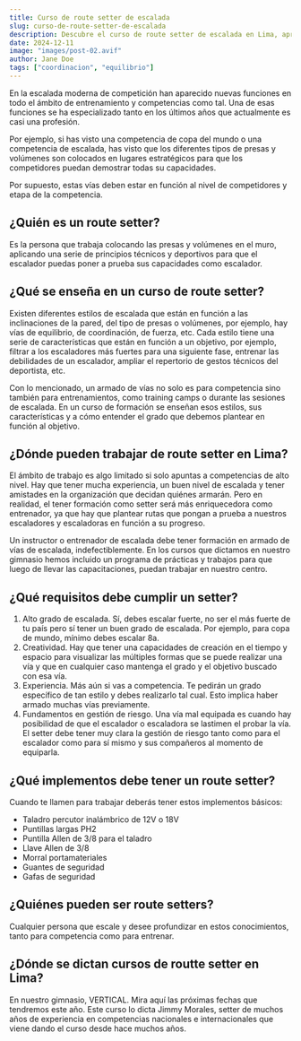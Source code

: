 ```yaml
---
title: Curso de route setter de escalada
slug: curso-de-route-setter-de-escalada
description: Descubre el curso de route setter de escalada en Lima, aprende sobre las técnicas y principios para armar vías de escalada, y conoce los requisitos y herramientas necesarias para convertirte en un route setter profesional.
date: 2024-12-11
image: "images/post-02.avif"
author: Jane Doe
tags: ["coordinacion", "equilibrio"]
---
```


En la escalada moderna de competición han aparecido nuevas funciones en todo el ámbito de entrenamiento y competencias como tal. Una de esas funciones se ha especializado tanto en los últimos años que actualmente es casi una profesión.

Por ejemplo, si has visto una competencia de copa del mundo o una competencia de escalada, has visto que los diferentes tipos de presas y volúmenes son colocados en lugares estratégicos para que los competidores puedan demostrar todas su capacidades.

Por supuesto, estas vías deben estar en función al nivel de competidores y etapa de la competencia.

## ¿Quién es un route setter?

Es la persona que trabaja colocando las presas y volúmenes en el muro, aplicando una serie de principios técnicos y deportivos para que el escalador puedas poner a prueba sus capacidades como escalador.

## ¿Qué se enseña en un curso de route setter?

Existen diferentes estilos de escalada que están en función a las inclinaciones de la pared, del tipo de presas o volúmenes, por ejemplo, hay vías de equilibrio, de coordinación, de fuerza, etc. Cada estilo tiene una serie de características que están en función a un objetivo, por ejemplo, filtrar a los escaladores más fuertes para una siguiente fase, entrenar las debilidades de un escalador, ampliar el repertorio de gestos técnicos del deportista, etc.

Con lo mencionado, un armado de vías no solo es para competencia sino también para entrenamientos, como training camps o durante las sesiones de escalada. En un curso de formación se enseñan esos estilos, sus características y a cómo entender el grado que debemos plantear en función al objetivo.

## ¿Dónde pueden trabajar de route setter en Lima?

El ámbito de trabajo es algo limitado si solo apuntas a competencias de alto nivel. Hay que tener mucha experiencia, un buen nivel de escalada y tener amistades en la organización que decidan quiénes armarán. Pero en realidad, el tener formación como setter será más enriquecedora como entrenador, ya que hay que plantear rutas que pongan a prueba a nuestros escaladores y escaladoras en función a su progreso.

Un instructor o entrenador de escalada debe tener formación en armado de vías de escalada, indefectiblemente. En los cursos que dictamos en nuestro gimnasio hemos incluido un programa de prácticas y trabajos para que luego de llevar las capacitaciones, puedan trabajar en nuestro centro.

## ¿Qué requisitos debe cumplir un setter?

1. Alto grado de escalada.
   Sí, debes escalar fuerte, no ser el más fuerte de tu país pero sí tener un buen grado de escalada. Por ejemplo, para copa de mundo, mínimo debes escalar 8a.
2. Creatividad.
   Hay que tener una capacidades de creación en el tiempo y espacio para visualizar las múltiples formas que se puede realizar una vía y que en cualquier caso mantenga el grado y el objetivo buscado con esa vía.
3. Experiencia.
   Más aún si vas a competencia. Te pedirán un grado específico de tan estilo y debes realizarlo tal cual. Esto implica haber armado muchas vías previamente.
4. Fundamentos en gestión de riesgo.
   Una vía mal equipada es cuando hay posibilidad de que el escalador o escaladora se lastimen el probar la vía. El setter debe tener muy clara la gestión de riesgo tanto como para el escalador como para sí mismo y sus compañeros al momento de equiparla.

## ¿Qué implementos debe tener un route setter?

Cuando te llamen para trabajar deberás tener estos implementos básicos:

- Taladro percutor inalámbrico de 12V o 18V
- Puntillas largas PH2
- Puntilla Allen de 3/8 para el taladro
- Llave Allen de 3/8
- Morral portamateriales
- Guantes de seguridad
- Gafas de seguridad

## ¿Quiénes pueden ser route setters?

Cualquier persona que escale y desee profundizar en estos conocimientos, tanto para competencia como para entrenar.

## ¿Dónde se dictan cursos de routte setter en Lima?

En nuestro gimnasio, VERTICAL. Mira aquí las próximas fechas que tendremos este año. Este curso lo dicta Jimmy Morales, setter de muchos años de experiencia en competencias nacionales e internacionales que viene dando el curso desde hace muchos años.
